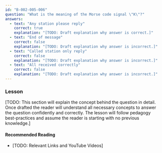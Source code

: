 ```yaml
---
id: "B-002-005-006"
question: "What is the meaning of the Morse code signal \"K\"?"
answers:
  - text: "Any station please reply"
    correct: true
    explanation: "[TODO: Draft explanation why answer is correct.]"
  - text: "End of message"
    correct: false
    explanation: "[TODO: Draft explanation why answer is incorrect.]"
  - text: "Called station only reply"
    correct: false
    explanation: "[TODO: Draft explanation why answer is incorrect.]"
  - text: "All received correctly"
    correct: false
    explanation: "[TODO: Draft explanation why answer is incorrect.]"
---
```


### Lesson

[TODO: This section will explain the concept behind the question in detail. Once drafted the reader will understand all necessary concepts to answer the question confidently and correctly. The lesson will follow pedagogy best-practices and assume the reader is starting with no previous knowledge.]

#### Recommended Reading

- [TODO: Relevant Links and YouTube Videos]
